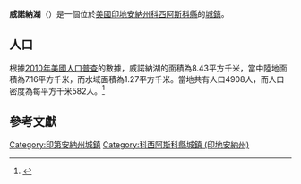 {{noteTA
|G1=USState
|G2=地名
|G3=Unit
}}
{{Infobox settlement
|name            = 威諾納湖
|native_name = Winona Lake
|settlement_type          = [[鎮|城鎮]]
|image_skyline            = Winona Lake - panoramio (3).jpg
|imagesize                = 250px
|image_map                = Kosciusko County Indiana Incorporated and Unincorporated areas Winona Lake Highlighted 1884950.svg
|mapsize                  = 250px
|subdivision_type         = [[世界政區索引|國家]]
|subdivision_type1        = [[美国州份|州份]]
|subdivision_type2        = [[印地安納州行政區劃|縣]]
|subdivision_name         = [[美国|美国]]
|subdivision_name1        = [[印地安納州|印地安納州]]
|subdivision_name2        = [[科西阿斯科縣_(印地安納州)|科西阿斯科縣]]
|elevation_ft             = 817
|elevation_m              = 249
|timezone                 = [[北美东部时区|CST]]
|area_total_km2           = 8.43
|area_land_km2            = 7.16
|area_water_km2           = 1.27
|area_total_sq_mi         = 
|area_land_sq_mi          = 
|area_water_sq_mi         = 
|population_as_of         = [[2010年美國人口普查|2010]]
|population_footnotes     = 
|population_total         = 4908
|population_density_km2   = auto
|population_density_sq_mi = auto
|utc_offset               = -5
|coordinates              = {{coord|41|25|24|N|85|49|02|W|display=inline,title}}
| coor_pinpoint           = 
| coordinates_footnotes   = 
|timezone_DST             = EDT
|utc_offset_DST           = -4
|postal_code_type         = [[美國郵區編號|郵區編號]]
|postal_code              = 46590
|area_code                = {{link-en|电话区号574|Area code 574|574}}
|blank_name = [[地名信息系统|GNIS ID]]
|blank_info = 446188<ref name="GNIS">{{cite gnis|446188|Winona Lake}}</ref>
}}
'''威諾納湖'''（{{lang-en|Winona Lake}}）是一個位於[[美國|美國]][[印地安納州|印地安納州]][[科西阿斯科縣_(印地安納州)|科西阿斯科縣]]的[[鎮|城鎮]]。

== 人口 ==
根據[[2010年美國人口普查|2010年美國人口普查]]的數據，威諾納湖的面積為8.43平方千米，當中陸地面積為7.16平方千米，而水域面積為1.27平方千米。當地共有人口4908人，而人口密度為每平方千米582人。<ref name="GR8">{{cite web|url=http://factfinder2.census.gov|publisher=[[美国人口调查局|美国人口调查局]]|accessdate=2011-05-14|title=American FactFinder|archive-date=2013-09-11|archive-url=https://web.archive.org/web/20130911234518/http://factfinder2.census.gov/|dead-url=no}}</ref>

== 參考文獻 ==
{{reflist}}
{{科西阿斯科縣 (印地安納州)}}
{{Indiana-geo-stub}}
{{DEFAULTSORT:Winona Lake, Indiana}}
[[Category:印第安納州城鎮|Category:印第安納州城鎮]]
[[Category:科西阿斯科縣城鎮_(印地安納州)|Category:科西阿斯科縣城鎮 (印地安納州)]]